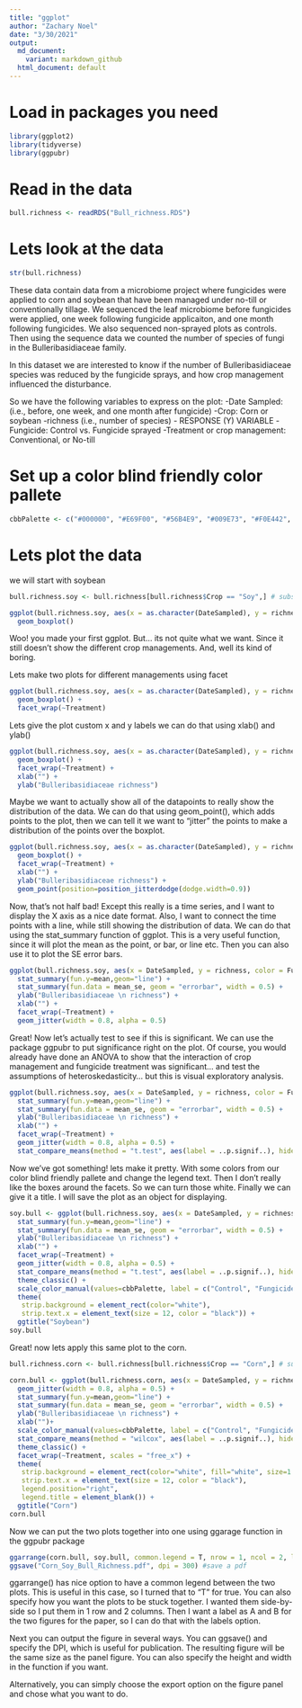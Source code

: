 ```yaml
---
title: "ggplot"
author: "Zachary Noel"
date: "3/30/2021"
output:
  md_document:
    variant: markdown_github
  html_document: default
---
```


# Load in packages you need
```r
library(ggplot2)
library(tidyverse)
library(ggpubr)
```


# Read in the data
```r
bull.richness <- readRDS("Bull_richness.RDS")
```

# Lets look at the data
```r
str(bull.richness)
```
These data contain data from a microbiome project where fungicides were applied to corn and soybean that have been managed under no-till or conventionally tillage. We sequenced the leaf microbiome before fungicides were applied, one week following fungicide applicaiton, and one month following fungicides. We also sequenced non-sprayed plots as controls. Then using the sequence data we counted the number of species of fungi in the Bulleribasidiaceae family.

In this dataset we are interested to know if the number of Bulleribasidiaceae species was reduced by the fungicide sprays, and how crop management influenced the disturbance. 

So we have the following variables to express on the plot: 
-Date Sampled: (i.e., before, one week, and one month after fungicide)
-Crop: Corn or soybean
-richness (i.e., number of species) - RESPONSE (Y) VARIABLE
-Fungicide: Control vs. Fungicide sprayed
-Treatment or crop management: Conventional, or No-till

# Set up a color blind friendly color pallete
```r
cbbPalette <- c("#000000", "#E69F00", "#56B4E9", "#009E73", "#F0E442", "#0072B2", "#D55E00", "#CC79A7")
```

# Lets plot the data
we will start with soybean 
```r
bull.richness.soy <- bull.richness[bull.richness$Crop == "Soy",] # subset to soy data

ggplot(bull.richness.soy, aes(x = as.character(DateSampled), y = richness, color = Fungicide)) + 
  geom_boxplot() 
```
Woo! you made your first ggplot. But... its not quite what we want. Since it still doesn't show the different crop managements. And, well its kind of boring. 

Lets make two plots for different managements using facet
```r
ggplot(bull.richness.soy, aes(x = as.character(DateSampled), y = richness, color = Fungicide)) + 
  geom_boxplot() + 
  facet_wrap(~Treatment)
```

Lets give the plot custom x and y labels
we can do that using xlab() and ylab()
```r
ggplot(bull.richness.soy, aes(x = as.character(DateSampled), y = richness, color = Fungicide)) + 
  geom_boxplot() + 
  facet_wrap(~Treatment) + 
  xlab("") + 
  ylab("Bulleribasidiaceae richness") 
```

Maybe we want to actually show all of the datapoints to really show the distribution of the data. We can do that using geom_point(), which adds points to the plot, then we can tell it we want to "jitter" the points to make a distribution of the points over the boxplot. 
```r
ggplot(bull.richness.soy, aes(x = as.character(DateSampled), y = richness, color = Fungicide)) + 
  geom_boxplot() + 
  facet_wrap(~Treatment) + 
  xlab("") + 
  ylab("Bulleribasidiaceae richness") +
  geom_point(position=position_jitterdodge(dodge.width=0.9)) 
```

Now, that's not half bad! Except this really is a time series, and I want to display the X axis as a nice date format. Also, I want to connect the time points with a line, while still showing the distribution of data. We can do that using the stat_summary function of ggplot. This is a very useful function, since it will plot the mean as the point, or bar, or line etc. Then you can also use it to plot the SE error bars. 

```r
ggplot(bull.richness.soy, aes(x = DateSampled, y = richness, color = Fungicide)) + 
  stat_summary(fun.y=mean,geom="line") +
  stat_summary(fun.data = mean_se, geom = "errorbar", width = 0.5) +
  ylab("Bulleribasidiaceae \n richness") + 
  xlab("") + 
  facet_wrap(~Treatment) + 
  geom_jitter(width = 0.8, alpha = 0.5)
```

Great! Now let's actually test to see if this is significant. We can use the package ggpubr to put significance right on the plot. Of course, you would already have done an ANOVA to show that the interaction of crop management and fungicide treatment was significant... and test the assumptions of heteroskedasticity... but this is visual exploratory analysis.

```r
ggplot(bull.richness.soy, aes(x = DateSampled, y = richness, color = Fungicide)) + 
  stat_summary(fun.y=mean,geom="line") +
  stat_summary(fun.data = mean_se, geom = "errorbar", width = 0.5) +
  ylab("Bulleribasidiaceae \n richness") + 
  xlab("") + 
  facet_wrap(~Treatment) + 
  geom_jitter(width = 0.8, alpha = 0.5) +
  stat_compare_means(method = "t.test", aes(label = ..p.signif..), hide.ns = TRUE, size = 6, label.y = 30) 
```

Now we've got something! lets make it pretty. With some colors from our color blind friendly pallete and change the legend text. Then I don't really like the boxes around the facets. So we can turn those white. Finally we can give it a title. I will save the plot as an object for displaying. 
```r
soy.bull <- ggplot(bull.richness.soy, aes(x = DateSampled, y = richness, color = Fungicide)) + 
  stat_summary(fun.y=mean,geom="line") +
  stat_summary(fun.data = mean_se, geom = "errorbar", width = 0.5) +
  ylab("Bulleribasidiaceae \n richness") + 
  xlab("") + 
  facet_wrap(~Treatment) + 
  geom_jitter(width = 0.8, alpha = 0.5) +
  stat_compare_means(method = "t.test", aes(label = ..p.signif..), hide.ns = TRUE, size = 6, label.y = 30) +
  theme_classic() +
  scale_color_manual(values=cbbPalette, label = c("Control", "Fungicide"), name = "") +
  theme(
   strip.background = element_rect(color="white"), 
   strip.text.x = element_text(size = 12, color = "black")) +
  ggtitle("Soybean") 
soy.bull
```

Great! now lets apply this same plot to the corn. 
```r
bull.richness.corn <- bull.richness[bull.richness$Crop == "Corn",] # subset to corn data

corn.bull <- ggplot(bull.richness.corn, aes(x = DateSampled, y = richness, group = interaction(Fungicide, Treatment), color = Fungicide)) + 
  geom_jitter(width = 0.8, alpha = 0.5) +
  stat_summary(fun.y=mean,geom="line") +
  stat_summary(fun.data = mean_se, geom = "errorbar", width = 0.5) +
  ylab("Bulleribasidiaceae \n richness") + 
  xlab("")+
  scale_color_manual(values=cbbPalette, label = c("Control", "Fungicide"), name = "") +
  stat_compare_means(method = "wilcox", aes(label = ..p.signif..), hide.ns = TRUE, size = 6, label.y = 30) +
  theme_classic() +
  facet_wrap(~Treatment, scales = "free_x") +
  theme(
   strip.background = element_rect(color="white", fill="white", size=1.5, linetype="solid"),
   strip.text.x = element_text(size = 12, color = "black"),
   legend.position="right",
   legend.title = element_blank()) + 
  ggtitle("Corn") 
corn.bull
```

Now we can put the two plots together into one using ggarage function in the ggpubr package
```r
ggarrange(corn.bull, soy.bull, common.legend = T, nrow = 1, ncol = 2, labels = c("A", "B"))
ggsave("Corn_Soy_Bull_Richness.pdf", dpi = 300) #save a pdf
```

ggarrange() has nice option to have a common legend between the two plots. This is useful in this case, so I turned that to "T" for true. You can also specify how you want the plots to be stuck together. I wanted them side-by-side so I put them in 1 row and 2 columns. Then I want a label as A and B for the two figures for the paper, so I can do that with the labels option. 

Next you can output the figure in several ways. You can ggsave() and specify the DPI, which is useful for publication. The resulting figure will be the same size as the panel figure. You can also specify the height and width in the function if you want. 

Alternatively, you can simply choose the export option on the figure panel and chose what you want to do. 




